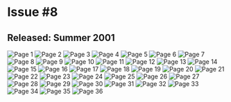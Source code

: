 # Issue #8
## Released: Summer 2001

![Page 1](/img/wiki/ytv/whoa_magazine/issue_8/1.png)
![Page 2](/img/wiki/ytv/whoa_magazine/issue_8/2.png)
![Page 3](/img/wiki/ytv/whoa_magazine/issue_8/3.png)
![Page 4](/img/wiki/ytv/whoa_magazine/issue_8/4.png)
![Page 5](/img/wiki/ytv/whoa_magazine/issue_8/5.png)
![Page 6](/img/wiki/ytv/whoa_magazine/issue_8/6.png)
![Page 7](/img/wiki/ytv/whoa_magazine/issue_8/7.png)
![Page 8](/img/wiki/ytv/whoa_magazine/issue_8/8.png)
![Page 9](/img/wiki/ytv/whoa_magazine/issue_8/9.png)
![Page 10](/img/wiki/ytv/whoa_magazine/issue_8/10.png)
![Page 11](/img/wiki/ytv/whoa_magazine/issue_8/11.png)
![Page 12](/img/wiki/ytv/whoa_magazine/issue_8/12.png)
![Page 13](/img/wiki/ytv/whoa_magazine/issue_8/13.png)
![Page 14](/img/wiki/ytv/whoa_magazine/issue_8/14.png)
![Page 15](/img/wiki/ytv/whoa_magazine/issue_8/15.png)
![Page 16](/img/wiki/ytv/whoa_magazine/issue_8/16.png)
![Page 17](/img/wiki/ytv/whoa_magazine/issue_8/17.png)
![Page 18](/img/wiki/ytv/whoa_magazine/issue_8/18.png)
![Page 19](/img/wiki/ytv/whoa_magazine/issue_8/19.png)
![Page 20](/img/wiki/ytv/whoa_magazine/issue_8/20.png)
![Page 21](/img/wiki/ytv/whoa_magazine/issue_8/21.png)
![Page 22](/img/wiki/ytv/whoa_magazine/issue_8/22.png)
![Page 23](/img/wiki/ytv/whoa_magazine/issue_8/23.png)
![Page 24](/img/wiki/ytv/whoa_magazine/issue_8/24.png)
![Page 25](/img/wiki/ytv/whoa_magazine/issue_8/25.png)
![Page 26](/img/wiki/ytv/whoa_magazine/issue_8/26.png)
![Page 27](/img/wiki/ytv/whoa_magazine/issue_8/27.png)
![Page 28](/img/wiki/ytv/whoa_magazine/issue_8/28.png)
![Page 29](/img/wiki/ytv/whoa_magazine/issue_8/29.png)
![Page 30](/img/wiki/ytv/whoa_magazine/issue_8/30.png)
![Page 31](/img/wiki/ytv/whoa_magazine/issue_8/31.png)
![Page 32](/img/wiki/ytv/whoa_magazine/issue_8/32.png)
![Page 33](/img/wiki/ytv/whoa_magazine/issue_8/33.png)
![Page 34](/img/wiki/ytv/whoa_magazine/issue_8/34.png)
![Page 35](/img/wiki/ytv/whoa_magazine/issue_8/35.png)
![Page 36](/img/wiki/ytv/whoa_magazine/issue_8/36.png)
